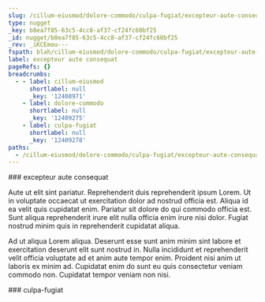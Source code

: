 ```yaml
---
slug: /cillum-eiusmod/dolore-commodo/culpa-fugiat/excepteur-aute-consequat
type: nugget
_key: b8ea7f85-63c5-4cc8-af37-cf24fc60bf25
_id: nugget/b8ea7f85-63c5-4cc8-af37-cf24fc60bf25
_rev: _iKCEmou---
fspath: blah/cillum-eiusmod/dolore-commodo/culpa-fugiat/excepteur-aute-consequat.md
label: excepteur aute consequat
pageRefs: {}
breadcrumbs:
  - - label: cillum-eiusmod
      shortlabel: null
      _key: '12408971'
    - label: dolore-commodo
      shortlabel: null
      _key: '12409275'
    - label: culpa-fugiat
      shortlabel: null
      _key: '12409278'
paths:
  - /cillum-eiusmod/dolore-commodo/culpa-fugiat/excepteur-aute-consequat
---
```


<NuggetArea>
<Nugget slug="/cillum-eiusmod/dolore-commodo/culpa-fugiat/excepteur-aute-consequat" type="nugget" _key="b8ea7f85-63c5-4cc8-af37-cf24fc60bf25" _id="nugget/b8ea7f85-63c5-4cc8-af37-cf24fc60bf25" _rev="_iKCEmou---" fspath="blah/cillum-eiusmod/dolore-commodo/culpa-fugiat/excepteur-aute-consequat.md" label="excepteur aute consequat" paths="/cillum-eiusmod/dolore-commodo/culpa-fugiat/excepteur-aute-consequat">
<NuggetBody>
### excepteur aute consequat

Aute ut elit sint pariatur. Reprehenderit duis reprehenderit ipsum Lorem. Ut in voluptate occaecat ut exercitation dolor ad nostrud officia est. Aliqua id ea velit quis cupidatat enim. Pariatur sit dolore do qui commodo officia est. Sunt aliqua reprehenderit irure elit nulla officia enim irure nisi dolor. Fugiat nostrud minim quis in reprehenderit cupidatat aliqua.

Ad ut aliqua Lorem aliqua. Deserunt esse sunt anim minim sint labore et exercitation deserunt elit sunt nostrud in. Nulla incididunt et reprehenderit velit officia voluptate ad et anim aute tempor enim. Proident nisi anim ut laboris ex minim ad. Cupidatat enim do sunt eu quis consectetur veniam commodo non. Cupidatat tempor veniam non nisi.

</NuggetBody>
<Breadcrumbs>
<Crumbs>
<Crumb _key="12408971" label="cillum-eiusmod" /><Crumb _key="12409275" label="dolore-commodo" /><Crumb _key="12409278" label="culpa-fugiat" />
</Crumbs>
</Breadcrumbs>
</Nugget>

<NuggetsInbound>
</NuggetsInbound>
<NuggetsOutbound>
</NuggetsOutbound>
</NuggetArea>
<PassagesInbound>
<Passage direction="inbound" type="passage" _key="12409278" _id="passage/12409278" _rev="_iKCEmoq---" label="culpa-fugiat" passage="culpa-fugiat" fspath="blah/cillum-eiusmod/dolore-commodo/culpa-fugiat" paths="/cillum-eiusmod/dolore-commodo/culpa-fugiat" slug="/cillum-eiusmod/dolore-commodo/culpa-fugiat">
<NuggetBody>
### culpa-fugiat

</NuggetBody>
<Breadcrumbs>
<Crumbs>
<Crumb _key="12408971" label="cillum-eiusmod" /><Crumb _key="12409275" label="dolore-commodo" />
</Crumbs>
</Breadcrumbs>
</Passage>

</PassagesInbound>
<PassagesOutbound>
</PassagesOutbound>